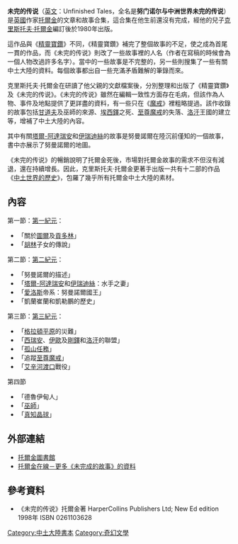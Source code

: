 {{refimprove|time=2018-07-02T04:11:27+00:00}}
{{Infobox Book 
| name          = 未完的传说
| title_orig    = 
| translator    = 
| image         = [[File:UnfinishedTalesCover.jpg|200px]]
| image_caption = <small>霍頓·米福林於2001年出版的平裝書封面，封面由[[泰德·内史密斯|泰德·内史密斯]]所畫</small>
| author        = [[托爾金|托爾金]]著<br>[[克里斯托夫·托爾金|克里斯托夫·托爾金]]編
| illustrator   = 
| cover_artist  = 
| country       = [[英國|英國]]
| language      = [[英語|英語]]
| series        = 
| subject       = 
| genre         = [[奇幻小說|奇幻小說]]
| publisher     = [[喬治·愛倫和愛文出版社|喬治·愛倫和愛文出版社]]（George Allen & Unwin） 
| release_date  = 1980年
| english_release_date =
| media_type    = 平裝書
| pages         = 
| isbn          = 
| preceded_by   = 
| followed_by   = 
}}

'''未完的传说'''（[[英文|英文]]：Unfinished Tales，全名是'''努门诺尔与中洲世界未完的传说'''）是[[英國|英國]]作家[[托爾金|托爾金]]的文章和故事合集，這合集在他生前還沒有完成，經他的兒子[[克里斯托夫·托爾金|克里斯托夫·托爾金]]編訂後於1980年出版。

這作品與《[[精靈寶鑽|精靈寶鑽]]》不同，《精靈寶鑽》補完了整個故事的不足，使之成為首尾一貫的作品，而《未完的传说》則改了一些故事裡的人名（作者在寫稿的時候會為一個人物改過許多名字）。當中的一些故事是不完整的，另一些則搜集了一些有關中土大陸的資料。每個故事都出自一些充滿矛盾難解的筆錄而來。

克里斯托夫·托爾金在研讀了他父親的文獻檔案後，分別整理和出版了《精靈寶鑽》及《未完的传说》。《未完的传说》雖然在編輯一致性方面存在毛病，但該作為人物、事件及地點提供了更詳盡的資料，有一些只在《[[魔戒|魔戒]]》裡粗略提過。該作收錄的故事包括[[甘道夫|甘道夫]]及巫師的來源、[[埃西鐸|埃西鐸]]之死、[[至尊魔戒|至尊魔戒]]的失落、[[洛汗_(地名)|洛汗]]王國的建立等，增補了中土大陸的內容。

其中有關[[塔爾-阿達瑞安|塔爾-阿達瑞安]]和[[伊瑞迪絲|伊瑞迪絲]]的故事是努曼諾爾在陸沉前僅知的一個故事，書中亦展示了努曼諾爾的地圖。

《未完的传说》的暢銷說明了托爾金死後，市場對托爾金故事的需求不但沒有減退，還在持續增長。因此，克里斯托夫·托爾金更著手出版一共有十二部的作品《[[中土世界的歷史|中土世界的歷史]]》，包羅了幾乎所有托爾金中土大陸的素材。

== 內容 ==

第一節：[[第一紀元|第一紀元]]：

*「關於[[圖爾|圖爾]]及[[貢多林|貢多林]]」
*「[[胡林|胡林]]子女的傳說」

第二節：[[第二紀元|第二紀元]]：

*「努曼諾爾的描述」
*「[[塔爾-阿達瑞安|塔爾-阿達瑞安]]和[[伊瑞迪絲|伊瑞迪絲]]：水手之妻」
*「[[愛洛斯|愛洛斯]]帝系：努曼諾爾國王」
*「凱蘭崔蘭和凱勒鵬的歷史」

第三節：[[第三紀元|第三紀元]]：

*「[[格拉頓平原|格拉頓平原]]的災難」
*「[[西瑞安|西瑞安]]、[[伊歐|伊歐]]及[[剛鐸|剛鐸]]和[[洛汗|洛汗]]的聯盟」
*「[[孤山任務|孤山任務]]」
*「追蹤[[至尊魔戒|至尊魔戒]]」
*「[[艾辛河渡口|艾辛河渡口]]戰役」

第四節

*「德魯伊甸人」
*「[[巫師|巫師]]」
*「[[真知晶球|真知晶球]]」

== 外部連結 ==

*[http://www.tolkienlibrary.com/booksbytolkien/unfinishedtales/description.htm 托爾金圖書館] {{Wayback|url=http://www.tolkienlibrary.com/booksbytolkien/unfinishedtales/description.htm |date=20071031071715 }}
*[https://web.archive.org/web/20071223141738/http://www.tolkien-online.com/unfinished-tales.html 托爾金在線－更多《未完成的故事》的資料]

== 參考資料 ==
*《未完的传说》托爾金著 HarperCollins Publishers Ltd; New Ed edition 1998年 ISBN 0261103628

{{中土大陸}}

{{Authority control}}
{{DEFAULTSORT:Unfinished Tales}}
[[Category:中土大陸書本|Category:中土大陸書本]]
[[Category:奇幻文學|Category:奇幻文學]]